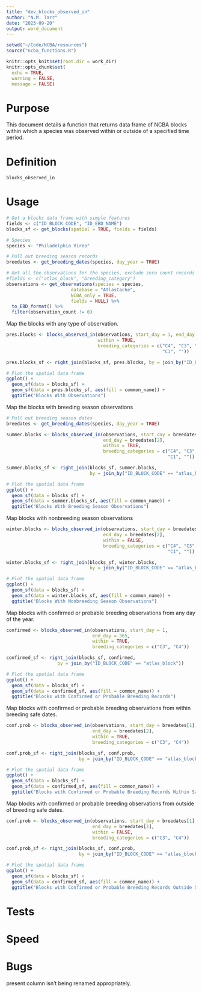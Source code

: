 ```yaml
---
title: "dev_blocks_observed_in"
author: "N.M. Tarr"
date: "2023-09-20"
output: word_document
---
```


```r
setwd("~/Code/NCBA/resources")
source("ncba_functions.R")

knitr::opts_knit$set(root.dir = work_dir)
knitr::opts_chunk$set(
  echo = TRUE,
  warning = FALSE,
  message = FALSE)
```

# Purpose
This document details a function that returns data frame of NCBA blocks within which a species was observed within or outside of a specified time period.

# Definition
```r
blocks_observed_in
```


# Usage

```r
# Get a blocks data frame with simple features
fields <- c("ID_BLOCK_CODE", "ID_EBD_NAME")
blocks_sf <- get_blocks(spatial = TRUE, fields = fields)
```

```r
# Species
species <- "Philadelphia Vireo"

# Pull out breeding season records
breedates <- get_breeding_dates(species, day_year = TRUE)

# Get all the observations for the species, exclude zero count records though
#fields <- c("atlas_block", "breeding_category")
observations <- get_observations(species = species, 
                        database = "AtlasCache",
                        NCBA_only = TRUE, 
                        fields = NULL) %>%
  to_EBD_format() %>%
  filter(observation_count != 0)
```

Map the blocks with any type of observation.
```r
pres.blocks <- blocks_observed_in(observations, start_day = 1, end_day = 365, 
                                  within = TRUE,
                                  breeding_categories = c("C4", "C3", "C2", 
                                                          "C1", ""))

pres.blocks_sf <- right_join(blocks_sf, pres.blocks, by = join_by("ID_BLOCK_CODE" == "atlas_block"))

# Plot the spatial data frame
ggplot() +
  geom_sf(data = blocks_sf) +
  geom_sf(data = pres.blocks_sf, aes(fill = common_name)) +
  ggtitle("Blocks With Observations")
```

Map the blocks with breeding season observations
```r
# Pull out breeding season dates
breedates <- get_breeding_dates(species, day_year = TRUE)

summer.blocks <- blocks_observed_in(observations, start_day = breedates[1], 
                                    end_day = breedates[2], 
                                    within = TRUE,
                                    breeding_categories = c("C4", "C3", "C2", 
                                                            "C1", ""))

summer.blocks_sf <- right_join(blocks_sf, summer.blocks, 
                               by = join_by("ID_BLOCK_CODE" == "atlas_block"))

# Plot the spatial data frame
ggplot() +
  geom_sf(data = blocks_sf) +
  geom_sf(data = summer.blocks_sf, aes(fill = common_name)) +
  ggtitle("Blocks With Breeding Season Observations")
```

Map blocks with nonbreeding season observations
```r
winter.blocks <- blocks_observed_in(observations, start_day = breedates[1], 
                                    end_day = breedates[2], 
                                    within = FALSE,
                                    breeding_categories = c("C4", "C3", "C2", 
                                                            "C1", ""))

winter.blocks_sf <- right_join(blocks_sf, winter.blocks, 
                               by = join_by("ID_BLOCK_CODE" == "atlas_block"))

# Plot the spatial data frame
ggplot() +
  geom_sf(data = blocks_sf) +
  geom_sf(data = winter.blocks_sf, aes(fill = common_name)) +
  ggtitle("Blocks With Nonbreeding Season Observations")
```

Map blocks with confirmed or probable breeding observations from any day of the year.
```r
confirmed <- blocks_observed_in(observations, start_day = 1, 
                                end_day = 365, 
                                within = TRUE,
                                breeding_categories = c("C3", "C4"))

confirmed_sf <- right_join(blocks_sf, confirmed, 
                   by = join_by("ID_BLOCK_CODE" == "atlas_block"))

# Plot the spatial data frame
ggplot() +
  geom_sf(data = blocks_sf) +
  geom_sf(data = confirmed_sf, aes(fill = common_name)) +
  ggtitle("Blocks with Confirmed or Probable Breeding Records")
```

Map blocks with confirmed or probable breeding observations from within breeding safe dates.
```r
conf.prob <- blocks_observed_in(observations, start_day = breedates[1], 
                                end_day = breedates[2], 
                                within = TRUE,
                                breeding_categories = c("C3", "C4"))

conf.prob_sf <- right_join(blocks_sf, conf.prob, 
                           by = join_by("ID_BLOCK_CODE" == "atlas_block"))

# Plot the spatial data frame
ggplot() +
  geom_sf(data = blocks_sf) +
  geom_sf(data = confirmed_sf, aes(fill = common_name)) +
  ggtitle("Blocks with Confirmed or Probable Breeding Records Within Safe Dates")
```

Map blocks with confirmed or probable breeding observations from outside of breeding safe dates.
```r
conf.prob <- blocks_observed_in(observations, start_day = breedates[1], 
                                end_day = breedates[2], 
                                within = FALSE,
                                breeding_categories = c("C3", "C4"))

conf.prob_sf <- right_join(blocks_sf, conf.prob, 
                           by = join_by("ID_BLOCK_CODE" == "atlas_block"))

# Plot the spatial data frame
ggplot() +
  geom_sf(data = blocks_sf) +
  geom_sf(data = confirmed_sf, aes(fill = common_name)) +
  ggtitle("Blocks with Confirmed or Probable Breeding Records Outside Safe Dates")
```

# Tests



# Speed

# Bugs
present column isn't being renamed appropriately.
